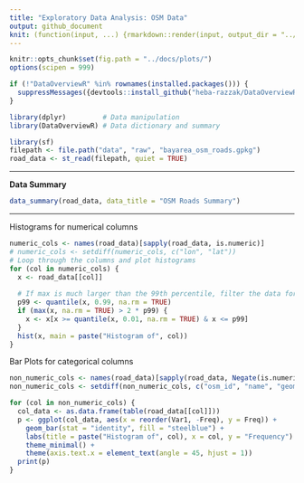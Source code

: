 ```yaml
---
title: "Exploratory Data Analysis: OSM Data" 
output: github_document
knit: (function(input, ...) {rmarkdown::render(input, output_dir = "../docs", )})
---
```


```r
knitr::opts_chunk$set(fig.path = "../docs/plots/")
options(scipen = 999) 
```

```r
if (!"DataOverviewR" %in% rownames(installed.packages())) {
  suppressMessages({devtools::install_github("heba-razzak/DataOverviewR")})
}
```

```r
library(dplyr)         # Data manipulation
library(DataOverviewR) # Data dictionary and summary
```

```r
library(sf)
filepath <- file.path("data", "raw", "bayarea_osm_roads.gpkg")
road_data <- st_read(filepath, quiet = TRUE)
```

---

**Data Summary**

```r
data_summary(road_data, data_title = "OSM Roads Summary")
```

---

Histograms for numerical columns

```r
numeric_cols <- names(road_data)[sapply(road_data, is.numeric)]
# numeric_cols <- setdiff(numeric_cols, c("lon", "lat"))
# Loop through the columns and plot histograms
for (col in numeric_cols) {
  x <- road_data[[col]]
  
  # If max is much larger than the 99th percentile, filter the data for plotting
  p99 <- quantile(x, 0.99, na.rm = TRUE)
  if (max(x, na.rm = TRUE) > 2 * p99) {
    x <- x[x >= quantile(x, 0.01, na.rm = TRUE) & x <= p99]
  }
  hist(x, main = paste("Histogram of", col))
}
```

Bar Plots for categorical columns

```r
non_numeric_cols <- names(road_data)[sapply(road_data, Negate(is.numeric))]
non_numeric_cols <- setdiff(non_numeric_cols, c("osm_id", "name", "geom"))

for (col in non_numeric_cols) {
  col_data <- as.data.frame(table(road_data[[col]]))
  p <- ggplot(col_data, aes(x = reorder(Var1, -Freq), y = Freq)) +
    geom_bar(stat = "identity", fill = "steelblue") +
    labs(title = paste("Histogram of", col), x = col, y = "Frequency") +
    theme_minimal() +
    theme(axis.text.x = element_text(angle = 45, hjust = 1))
  print(p)
}
```
